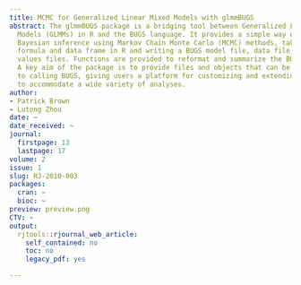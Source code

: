 ```yaml
---
title: MCMC for Generalized Linear Mixed Models with glmmBUGS
abstract: The glmmBUGS package is a bridging tool between Generalized Linear Mixed
  Models (GLMMs) in R and the BUGS language. It provides a simple way of performing
  Bayesian inference using Markov Chain Monte Carlo (MCMC) methods, taking a model
  formula and data frame in R and writing a BUGS model file, data file, and initial
  values files. Functions are provided to reformat and summarize the BUGS results.
  A key aim of the package is to provide files and objects that can be modified prior
  to calling BUGS, giving users a platform for customizing and extending the models
  to accommodate a wide variety of analyses.
author:
- Patrick Brown
- Lutong Zhou
date: ~
date_received: ~
journal:
  firstpage: 13
  lastpage: 17
volume: 2
issue: 1
slug: RJ-2010-003
packages:
  cran: ~
  bioc: ~
preview: preview.png
CTV: ~
output:
  rjtools::rjournal_web_article:
    self_contained: no
    toc: no
    legacy_pdf: yes

---
```

